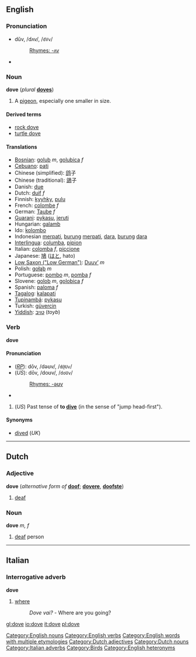 {{See|Dove}}

==English==
===Pronunciation===
*dŭv, /dʌv/, /<tt>dVv</tt>/
*:[[Rhymes:English:-ʌv|Rhymes: -ʌv]]
*{{audio|en-us-dove-noun.ogg|Audio (US), noun}}

=== Noun ===
{{wikipedia}}
'''dove''' (''plural'' '''[[doves]]''')

#A [[pigeon]], especially one smaller in size.

====Derived terms====
*[[rock dove]]
*[[turtle dove]]

==== Translations ====
*[[Bosnian]]: [[golub]] ''m'', [[golubica]] ''f''
*[[Cebuano]]: [[pati]]
*Chinese (simplified): [[鸽]]子
*Chinese (traditional): [[鴿]]子
*Danish: [[due]]
*Dutch: [[duif]] ''f''
*Finnish: [[kyyhky]], [[pulu]]
*French: [[colombe]] ''f''
*German: [[Taube]] ''f''
*[[Guarani]]: [[pykasu]], [[jeruti]]
*Hungarian: [[galamb]]
*Ido: [[kolombo]]
*Indonesian [[merpati]], [[burung]] [[merpati]], [[dara]], [[burung]] [[dara]]
*[[Interlingua]]: [[columba]], [[pipion]]
*Italian: [[colomba]] ''f'', [[piccione]]
*Japanese: [[鳩]] ([[はと]], hato)
*[[Low Saxon ("Low German")]]: [[Duuv’]] ''m''
*Polish: [[gołąb]] ''m''
*Portuguese: [[pombo]] ''m'', [[pomba]] ''f''
*Slovene: [[golob]] ''m'', [[golobica]] ''f''
*Spanish: [[paloma]] ''f''
*[[Tagalog]]: [[kalapati]]
*[[Tupinambá]]: [[pykasu]]
*Turkish: [[güvercin]]
*[[Yiddish]]: [[טױב]] (''toyb'')

=== Verb ===
'''dove'''

====Pronunciation====
*(''[[RP]]''): dōv, /dəʊv/, /<tt>d@Uv</tt>/
*(''US''): dōv, /doʊv/, /<tt>doUv</tt>/
*:[[Rhymes:English:-əʊv|Rhymes: -əʊv]]
*{{audio|en-us-dove-verb.ogg|Audio (US), verb}}

#(''US'') Past tense of '''to [[dive]]''' (in the sense of "jump head-first").

==== Synonyms ====
*[[dive]]d (''UK'')

<!--These translations belong in the pages that translate the infinitive.
==== Translations ====
*Dutch: [[gedoken]]
*Finnish: [[sukelsi]]
*French: [[plongea]]
*Indonesian: [[terjun]]
*Italian: [[tuffò]]
*Japanese: [[潜った]] ([[もぐった]], mogutta) (?)
-->

[[Category:English nouns]]
[[Category:English verbs]]
[[Category:English words with multiple etymologies]]

----
==Dutch==
=== Adjective ===
'''dove''' (''alternative form of'' '''[[doof]]'''; {{compar}} '''[[dovere]]''', {{superl}} '''[[doofste]]''')

#[[deaf]]

=== Noun ===
'''dove''' ''m, f''

#[[deaf]] person

[[Category:Dutch adjectives]]
[[Category:Dutch nouns]]
----
==Italian==
=== Interrogative adverb ===
'''dove'''

# [[where]]
#:''Dove vai?'' - Where are you going?
[[Category:Italian adverbs]]

[[Category:Birds]]
[[Category:English heteronyms]]

[[gl:dove]]
[[io:dove]]
[[it:dove]]
[[pl:dove]]